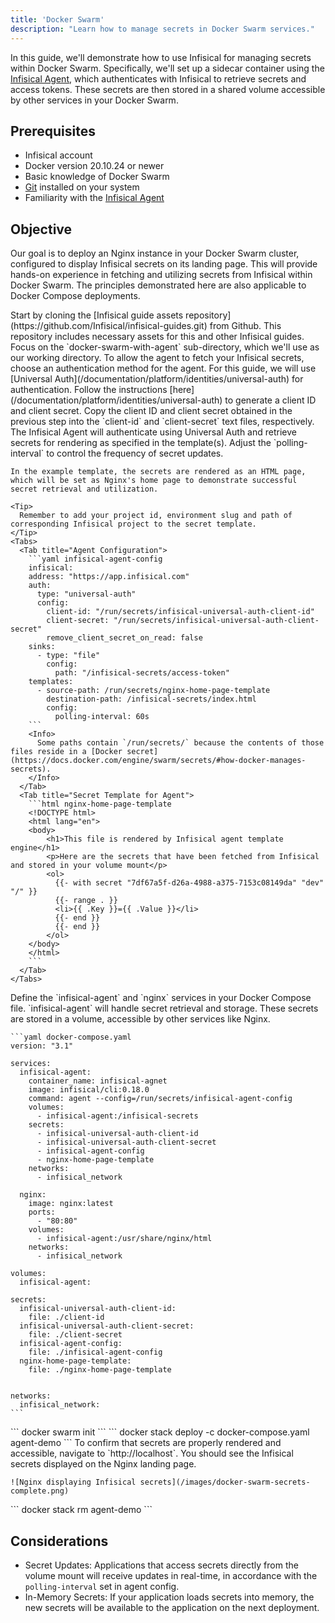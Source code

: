 ```yaml
---
title: 'Docker Swarm'
description: "Learn how to manage secrets in Docker Swarm services."
---
```


In this guide, we'll demonstrate how to use Infisical for managing secrets within Docker Swarm. 
Specifically, we'll set up a sidecar container using the [Infisical Agent](/infisical-agent/overview), which authenticates with Infisical to retrieve secrets and access tokens. 
These secrets are then stored in a shared volume accessible by other services in your Docker Swarm.

## Prerequisites
- Infisical account
- Docker version 20.10.24 or newer
- Basic knowledge of Docker Swarm
- [Git](https://git-scm.com/book/en/v2/Getting-Started-Installing-Git) installed on your system
- Familiarity with the [Infisical Agent](/infisical-agent/overview)

## Objective
Our goal is to deploy an Nginx instance in your Docker Swarm cluster, configured to display Infisical secrets on its landing page. This will provide hands-on experience in fetching and utilizing secrets from Infisical within Docker Swarm. The principles demonstrated here are also applicable to Docker Compose deployments.

<Steps>
  <Step title="Cloning the Guide Assets Repository">
    Start by cloning the [Infisical guide assets repository](https://github.com/Infisical/infisical-guides.git) from Github. This repository includes necessary assets for this and other Infisical guides. Focus on the `docker-swarm-with-agent` sub-directory, which we'll use as our working directory.
  </Step>

  <Step title="Setting Up Authentication with Infisical">
    To allow the agent to fetch your Infisical secrets, choose an authentication method for the agent. For this guide, we will use [Universal Auth](/documentation/platform/identities/universal-auth) for authentication. Follow the instructions [here](/documentation/platform/identities/universal-auth) to generate a client ID and client secret.
  </Step>

  <Step title="Entering Universal Auth Credentials">
    Copy the client ID and client secret obtained in the previous step into the `client-id` and `client-secret` text files, respectively.
  </Step>

  <Step title="Configuring the Infisical Agent">
    The Infisical Agent will authenticate using Universal Auth and retrieve secrets for rendering as specified in the template(s). 
    Adjust the `polling-interval` to control the frequency of secret updates. 

    In the example template, the secrets are rendered as an HTML page, which will be set as Nginx's home page to demonstrate successful secret retrieval and utilization.

    <Tip>
      Remember to add your project id, environment slug and path of corresponding Infisical project to the secret template.
    </Tip>
    <Tabs>
      <Tab title="Agent Configuration">
        ```yaml infisical-agent-config
        infisical:
        address: "https://app.infisical.com"
        auth:
          type: "universal-auth"
          config:
            client-id: "/run/secrets/infisical-universal-auth-client-id"
            client-secret: "/run/secrets/infisical-universal-auth-client-secret"
            remove_client_secret_on_read: false
        sinks:
          - type: "file"
            config:
              path: "/infisical-secrets/access-token"
        templates:
          - source-path: /run/secrets/nginx-home-page-template
            destination-path: /infisical-secrets/index.html
            config:
              polling-interval: 60s
        ```
        <Info>
          Some paths contain `/run/secrets/` because the contents of those files reside in a [Docker secret](https://docs.docker.com/engine/swarm/secrets/#how-docker-manages-secrets).
        </Info>
      </Tab>
      <Tab title="Secret Template for Agent">
        ```html nginx-home-page-template
        <!DOCTYPE html>
        <html lang="en">
        <body>
            <h1>This file is rendered by Infisical agent template engine</h1>
            <p>Here are the secrets that have been fetched from Infisical and stored in your volume mount</p>
            <ol>
              {{- with secret "7df67a5f-d26a-4988-a375-7153c08149da" "dev" "/" }}
              {{- range . }}
              <li>{{ .Key }}={{ .Value }}</li>
              {{- end }}
              {{- end }}
            </ol>
        </body>
        </html>
        ```
      </Tab>
    </Tabs>
  </Step>

  <Step title="Creating the Docker Compose File">
    Define the `infisical-agent` and `nginx` services in your Docker Compose file. `infisical-agent` will handle secret retrieval and storage. These secrets are stored in a volume, accessible by other services like Nginx.

    ```yaml docker-compose.yaml
    version: "3.1"

    services:
      infisical-agent:
        container_name: infisical-agnet
        image: infisical/cli:0.18.0
        command: agent --config=/run/secrets/infisical-agent-config
        volumes:
          - infisical-agent:/infisical-secrets
        secrets:
          - infisical-universal-auth-client-id
          - infisical-universal-auth-client-secret
          - infisical-agent-config
          - nginx-home-page-template
        networks:
          - infisical_network

      nginx:
        image: nginx:latest
        ports:
          - "80:80"
        volumes:
          - infisical-agent:/usr/share/nginx/html
        networks:
          - infisical_network

    volumes:
      infisical-agent: 

    secrets:
      infisical-universal-auth-client-id:
        file: ./client-id
      infisical-universal-auth-client-secret:
        file: ./client-secret
      infisical-agent-config:
        file: ./infisical-agent-config
      nginx-home-page-template:
        file: ./nginx-home-page-template
        

    networks:
      infisical_network:
    ```
  </Step>

  <Step title="Initializing Docker Swarm">
    ```
    docker swarm init
    ```
  </Step>

  <Step title="Deploying the Docker Stack">
    ```
    docker stack deploy -c docker-compose.yaml agent-demo
    ```
  </Step>

  <Step title="Verifying Secret Consumption">
    To confirm that secrets are properly rendered and accessible, navigate to `http://localhost`. You should see the Infisical secrets displayed on the Nginx landing page.

    ![Nginx displaying Infisical secrets](/images/docker-swarm-secrets-complete.png)
  </Step>

  <Step title="Clean up">
    ```
    docker stack rm agent-demo
    ```
  </Step>
</Steps>

## Considerations
- Secret Updates: Applications that access secrets directly from the volume mount will receive updates in real-time, in accordance with the `polling-interval` set in agent config.
- In-Memory Secrets: If your application loads secrets into memory, the new secrets will be available to the application on the next deployment.
